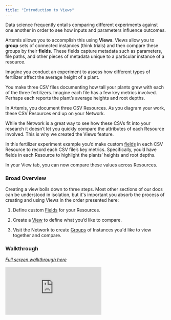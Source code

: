 ```yaml
---
title: "Introduction to Views"
---
```

Data science frequently entails comparing different experiments against one another in order to see how inputs and parameters influence outcomes. 

Artemis allows you to accomplish this using **Views**. Views allow you to **group** sets of connected instances (think trials) and then compare these groups by their **fields**. These fields capture metadata such as parameters, file paths, and other pieces of metadata unique to a particular instance of a resource.

<Accordion title="Practical Example">
Imagine you conduct an experiment to assess how different types of fertilizer affect the average height of a plant. 

You make three CSV files documenting how tall your plants grew with each of the three fertilizers. Imagine each file has a few key metrics involved. Perhaps each reports the plant’s average heights and root depths. 

In Artemis, you document three CSV Resources. As you diagram your work, these CSV Resources end up on your Network. 

While the Network is a great way to see how these CSVs fit into your research it doesn’t let you quickly compare the attributes of each Resource involved. This is why we created the Views feature. 

In this fertilizer experiment example you’d make custom [fields]([https://docs.artemisplatform.com/CustomFields](https://docs.artemisplatform.com/CustomFields)) in each CSV Resource to record each CSV file’s key metrics. Specifically, you’d have fields in each Resource to highlight the plants’ heights and root depths.

In your View tab, you can now compare these values across Resources.
</Accordion>

### Broad Overview
Creating a view boils down to three steps. Most other sections of our docs can be understood in isolation, but it's important you absorb the process of creating and using Views in the order presented here:

1. Define custom [Fields](https://docs.artemisplatform.com/CustomFields) for your Resources.

2. Create a [View](https://docs.artemisplatform.com/CreatingViews) to define what you’d like to compare. 

3. Visit the Network to create [Groups](https://docs.artemisplatform.com/groups) of Instances you'd like to view together and compare.

### Walkthrough 

*[Full screen walkthrough here](https://app.supademo.com/demo/2RqUQFmoZLGoEoiebsWmE)*

<iframe src="https://app.supademo.com/embed/2RqUQFmoZLGoEoiebsWmE" frameborder="0" webkitallowfullscreen="true" mozallowfullscreen="true" allowfullscreen style={{"width":"719px","height":"500px","border":"none"}}></iframe>
